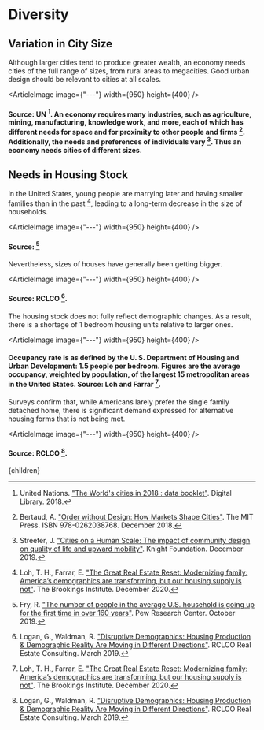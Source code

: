 


# Diversity

## Variation in City Size
Although larger cities tend to produce greater wealth, an economy needs cities of the full range of sizes, from rural areas to megacities. Good urban design should be relevant to cities at all scales.

<ArticleImage image={"---"} width={950} height={400} />
#### Source: UN [^6]. An economy requires many industries, such as agriculture, mining, manufacturing, knowledge work, and more, each of which has different needs for space and for proximity to other people and firms [^1]. Additionally, the needs and preferences of individuals vary [^5]. Thus an economy needs cities of different sizes.

## Needs in Housing Stock
In the United States, young people are marrying later and having smaller families than in the past [^4], leading to a long-term decrease in the size of households.

<ArticleImage image={"---"} width={950} height={400} />
#### Source: [^2]

Nevertheless, sizes of houses have generally been getting bigger.

<ArticleImage image={"---"} width={950} height={400} />
#### Source: RCLCO [^3].

The housing stock does not fully reflect demographic changes. As a result, there is a shortage of 1 bedroom housing units relative to larger ones.

<ArticleImage image={"---"} width={950} height={400} />
#### Occupancy rate is as defined by the U. S. Department of Housing and Urban Development: 1.5 people per bedroom. Figures are the average occupancy, weighted by population, of the largest 15 metropolitan areas in the United States. Source: Loh and Farrar [^4].

Surveys confirm that, while Americans larely prefer the single family detached home, there is significant demand expressed for alternative housing forms that is not being met.

<ArticleImage image={"---"} width={950} height={400} />
#### Source: RCLCO [^3].

[^1]: Bertaud, A. ["Order without Design: How Markets Shape Cities"](https://www.amazon.com/Order-without-Design-Markets-Cities/dp/0262038765). The MIT Press. ISBN 978-0262038768. December 2018.

[^2]: Fry, R. ["The number of people in the average U.S. household is going up for the first time in over 160 years"](https://www.pewresearch.org/fact-tank/2019/10/01/the-number-of-people-in-the-average-u-s-household-is-going-up-for-the-first-time-in-over-160-years/). Pew Research Center. October 2019.

[^3]: Logan, G., Waldman, R. ["Disruptive Demographics: Housing Production & Demographic Reality Are Moving in Different Directions"](https://www.rclco.com/publication/disruptive-demographics-housing-productions-and-demographic-reality-moving-in-different-directions/). RCLCO Real Estate Consulting. March 2019.

[^4]: Loh, T. H., Farrar, E. ["The Great Real Estate Reset: Modernizing family: America’s demographics are transforming, but our housing supply is not"](https://www.brookings.edu/essay/trend-2-americas-demographics-are-transforming-but-our-housing-supply-is-not/). The Brookings Institute. December 2020.

[^5]: Streeter, J. ["Cities on a Human Scale: The impact of community design on quality of life and upward mobility"](https://knightfoundation.org/articles/cities-on-a-human-scale-the-impact-of-community-design-on-quality-of-life-and-upward-mobility/). Knight Foundation. December 2019.

[^6]: United Nations. ["The World's cities in 2018 : data booklet"](https://digitallibrary.un.org/record/3799524?ln=en). Digital Library. 2018.

  <Article 
    focusAreaUrl={focusAreaUrl} 
    hierarchy={hierarchy} 
    site={site}
  >
    {children}
  </Article>
